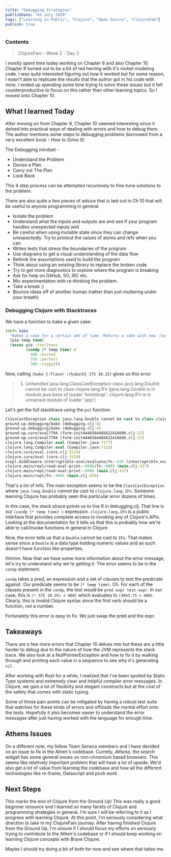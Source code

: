 ```yaml
---
title: "Debugging Strategies"
publishDate: "01 July 2020"
tags: ["Learning in Public", "Clojure", "Open Source", "ClojureFam"]
publish: true
---
```


### Contents

> ClojureFam - Week 2 - Day 3

I mostly spent time today working on Chapter 8 and also Chapter 10. Chapter 8 turned out to be a bit of red herring with it's rocket modeling code. I was quite interested figuring out how it worked but for some reason, I wasn't able to replicate the results that the author got in his code with mine. I ended up spending some time trying to solve these issues but it felt counterproductive to focus on this rather than other learning topics. So I moved onto Chapter 10.

## What I learned Today

After moving on from Chapter 8, Chapter 10 seemed interesting since it delved into practical ways of dealing with errors and how to debug them. The author mentions some steps to debugging problems (borrowed from a very excellent book - _How to Solve It_)

The Debugging mindset -

- Understand the Problem
- Devise a Plan
- Carry out The Plan
- Look Back

This 4 step process can be attempted recursively to fine-tune solutions to the problem.

There are also quite a few pieces of advice that is laid out in Ch 10 that will be useful to anyone programming in general.

- Isolate the problem
- Understand what the inputs and outputs are and see if your program handles unexpected inputs well
- Be careful when using mutable state since they can change unexpectedly. Try to printout the values of atoms and refs when you can.
- Writes tests that stress the boundaries of the program
- Use diagrams to get a visual understanding of the data flow
- Rethink the assumptions used to build the program
- Think about using an existing library to replace the broken code
- Try to get more diagnostics to explore where the program is breaking
- Ask for help on GitHub, SO, IRC etc.
- Mix experimentation with re-thinking the problem.
- Take a break :)
- Bounce ideas off of another human (rather than just muttering under your breath)

### Debugging Clojure with Stacktraces

We have a function to bake a given cake:

```clojure
(defn bake
  "Bakes a case for a certain amt of time. Returns a cake with new :tastiness level"
  [pie temp time]
  (assoc pie :tastiness
         (condp (* temp time) <
           400 :burned
           350 :perfect
           300 :soggy)))

```

Now, calling `(bake {:flavor :rhubarb} 375 10.25)` gives us this error

> 1. Unhandled java.lang.ClassCastException
>    class java.lang.Double cannot be cast to class clojure.lang.IFn
>    (java.lang.Double is in module java.base of loader 'bootstrap';
>    clojure.lang.IFn is in unnamed module of loader 'app')

Let's get the full stacktrace using the `pst` function.

```clojure
ClassCastException class java.lang.Double cannot be cast to class clojure.lang.IFn (java.lang.Double is in module java.base of loader 'bootstrap'; clojure.lang.IFn is in unnamed module of loader 'app')
ground-up.debugging/bake (debugging.clj:8)
ground-up.debugging/bake (debugging.clj:4)
ground-up.core/eval7794 (form-init4440364485622416696.clj:25)
ground-up.core/eval7794 (form-init4440364485622416696.clj:25)
clojure.lang.Compiler.eval (Compiler.java:7177)
clojure.lang.Compiler.eval (Compiler.java:7132)
clojure.core/eval (core.clj:3214)
clojure.core/eval (core.clj:3210)
nrepl.middleware.interruptible-eval/evaluate/fn--935 (interruptible_eval.clj:91)
clojure.main/repl/read-eval-print--9086/fn--9089 (main.clj:437)
clojure.main/repl/read-eval-print--9086 (main.clj:437)
clojure.main/repl/fn--9095 (main.clj:458)
```

That's a lot of info. The main exception seems to be the `ClassCastException` where `java.lang.Double` cannot be cast to `clojure.lang.IFn`. Someone learning Clojure has probably seen this particular error dozens of times.

In this case, the stack strace points us to line 8 in debugging.clj. That line is our `(condp (* temp time) <` expression.
`clojure.lang.IFn` is a public interface that provides complete access to invoking any of Clojure's APIs. Looking at the documentation for it tells us that this is probably how we're able to call/invoke functions in general in Clojure.

Now, the error tells us that a `Double` cannot be cast to `IFn`. That makes sense since a `Double` is a data type holding numeric values and as such doesn't have function like properties.

Hmmm. Now that we have some more information about the error message, let's try to understand why we're getting it. The error seems to be in the `condp` statement.

`condp` takes a pred, an expression and a set of clauses to test the predicate against. Our predicate seems to be `(* temp time)`. Oh. For each of the clauses present in the `condp`, the test would be `pred expr test-expr`. In our case, this is `(* 375 10.25) < 400)` which evaluates to `(3843.75 < 400)`. Clearly, this is invalid Clojure syntax since the first verb should be a function, not a number.

Fortunately this error is easy to fix. We just swap the pred and the expr.

## Takeaways

There are a few more errors that Chapter 10 delves into but these are a little harder to debug due to the nature of how the JVM represents the stack trace. We also look at a NullPointerException and how to fix it by walking through and printing each value in a sequence to see why it's generating `nil`.

After working with Rust for a while, I realized that I've been spoiled by Static Type systems and extremely clear and helpful compiler error messages. In Clojure, we gain a lot of flexibilty and elegant constructs but at the cost of the safety that comes with static typing.

Some of these pain points can be mitigated by having a robust test suite that watches for these kinds of errors and offloads the mental effort onto the tests. Hopefully it also becomes easier to understand the error messages after just having worked with the language for enough time.

## Athens Issues

On a different note, my fellow Team Seneca members and I have decided on an issue to fix in the Athen's codebase. Curretly, _Athena_, the search widget has some general issues on non-chromium based browsers. This seems like relatively important problem that will have a lot of upside. We'd also get a lot of value from learning the codebase and how all the different technologies like re-frame, Datascript and posh work.

## Next Steps

This marks the end of Clojure from the Ground Up! This was really a good beginner resource and I learned so many facets of Clojure and programming strategies in general. I'm sure I will be referring to it as I progress with learning Clojure.
At this point, I'm seriously considering what direction to take in my ClojureFam journey. After having finished Clojure from the Ground Up, I'm unsure if I should focus my efforts on seriously trying to contribute to the Athen's codebase or if I should keep working on learning Clojure concepts with Brave Clojure.

Maybe I should try doing a bit of both for now and see where that takes me.
